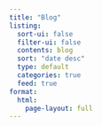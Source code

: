 ```yaml
---
title: "Blog"
listing:
  sort-ui: false
  filter-ui: false
  contents: blog
  sort: "date desc"
  type: default
  categories: true
  feed: true
format: 
  html:
    page-layout: full
---
```

